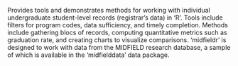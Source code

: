 Provides tools and demonstrates methods for working with individual undergraduate student-level records (registrar's data) in 'R'. Tools include filters for program codes, data sufficiency, and timely completion. Methods include gathering blocs of records, computing quantitative metrics such as graduation rate, and creating charts to visualize comparisons. 'midfieldr' is designed to work with data from the MIDFIELD research database, a sample of which is available in the 'midfielddata' data package.
